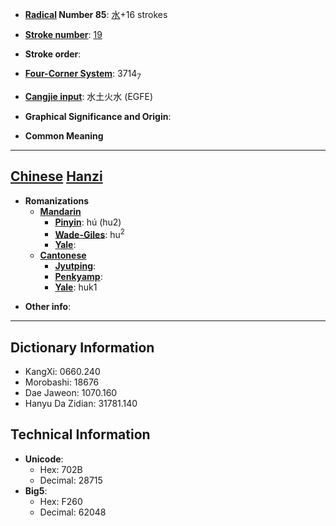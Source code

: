 * '''[[Wiktionary:Chinese radical index| Radical]] Number 85''': [[Wiktionary:Chinese radical index 水|水]]+16 strokes

* '''[[Wiktionary:Chinese total strokes index|Stroke number]]''': [[Wiktionary:Chinese total strokes index 19|19]]

* '''Stroke order''': 

* '''[[Wiktionary:Chinese four corner index|Four-Corner System]]''': 3714<sub>7</sub>

* '''[[Wiktionary:Chinese Cangjie index|Cangjie input]]''': 水土火水 (EGFE)

* '''Graphical Significance and Origin''': 

* '''Common Meaning'''

----

== [[Chinese]] [[Hanzi]] ==

* '''Romanizations'''
** '''[[Mandarin]]'''
*** '''[[Pinyin]]''': hú (hu2)
*** '''[[Wade-Giles]]''': hu<sup>2</sup>
*** '''[[Yale]]''': 
** '''[[Cantonese]]'''
*** '''[[Jyutping]]''':
*** '''[[Penkyamp]]''': 
*** '''[[Yale]]''': huk1

* '''Other info''': 

----

== Dictionary Information ==

* KangXi: 0660.240
* Morobashi: 18676
* Dae Jaweon: 1070.160
* Hanyu Da Zidian: 31781.140

== Technical Information ==

* '''Unicode''':
** Hex: 702B
** Decimal: 28715
* '''Big5''':
** Hex: F260
** Decimal: 62048